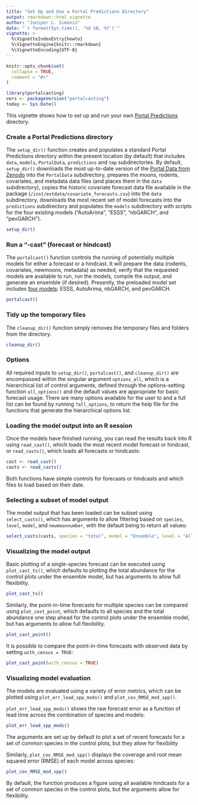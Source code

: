```yaml
---
title: "Set Up and Use a Portal Predictions Directory"
output: rmarkdown::html_vignette
author: "Juniper L. Simonis"
date: "`r format(Sys.time(), '%d %B, %Y')`"
vignette: >
  %\VignetteIndexEntry{howto}
  %\VignetteEngine{knitr::rmarkdown}
  %\VignetteEncoding{UTF-8}
---
```


```r
knitr::opts_chunk$set(
  collapse = TRUE,
  comment = "#>"
)
```

```r
library(portalcasting)
vers <- packageVersion("portalcasting")
today <- Sys.Date()
```

This vignette shows how to set up and run your own [Portal 
Predictions](https://github.com/weecology/portalPredictions) directory.

### Create a Portal Predictions directory

The `setup_dir()` function creates and populates a standard Portal Predictions
directory within the present location (by default) that includes `data`,
`models`, `PortalData`, `predictions` and `tmp` subdirectories. By default,
`setup_dir()` downloads the most up-to-date version of the 
[Portal Data from Zenodo](https://zenodo.org/record/2541170)
into the `PortalData` subdirectory, prepares the moons, rodents, covariates,
and metadata data files (and places them in the `data` subdirectory), copies 
the historic covariate forecast data file available in the package 
(`/inst/extdata/covariate_forecasts.csv`) into the `data` subdirectory, 
downloads the most recent set of model forecasts into the `predictions` 
subdirectory and populates the `models` subdirectory with scripts for the four
existing models ("AutoArima", "ESSS", "nbGARCH", and "pevGARCH").

```r
setup_dir()
```

### Run a "-cast" (forecast or hindcast)

The `portalcast()` function controls the running of potentially multiple 
models for either a forecast or a hindcast. It will prepare the data 
(rodents, covariates, newmoons, metadata) as needed, verify that the requested
models are available to run, run the models, compile the output, and
generate an ensemble (if desired). Presently, the preloaded model set includes
[four models](https://weecology.github.io/portalcasting/articles/models.html):
ESSS, AutoArima, nbGARCH, and pevGARCH. 

```r
portalcast()
```

### Tidy up the temporary files

The `cleanup_dir()` function simply removes the temporary files and folders
from the directory.

```r
cleanup_dir()
```

### Options

All required inputs to `setup_dir()`, `portalcast()`, and `cleanup_dir()`
are encompassed within the singular argument `options_all`, which is a 
hierarchical list of control arguments, defined through the options-setting 
function `all_options()` and the default values are appropriate for basic 
forecast usage. There are many options available for the user to and a full 
list can be found by running `?all_options`, to return the help file for 
the functions that generate the hierarchical options list. 

### Loading the model output into an R session

Once the models have finished running, you can read the results back into R
using `read_cast()`, which loads the most recent model forecast or hindcast,
or `read_casts()`, which loads all forecasts or hindcasts:

```r
cast <- read_cast()
casts <- read_casts()
```

Both functions have simple controls for forecasts or hindcasts and which files
to load based on their date.

### Selecting a subset of model output

The model output that has been loaded can be subset using `select_casts()`,
which has arguments to allow filtering based on `species`, `level`,
`model`, and `newmoonnumber`, with the default being to return all values:

```r
select_casts(casts, species = "total", model = "Ensemble", level = "All")
```

### Visualizing the model output

Basic plotting of a single-species forecast can be executed using 
`plot_cast_ts()`, which defaults to plotting the total abundance for the 
control plots under the ensemble model, but has arguments to allow full 
flexibility.

```r
plot_cast_ts()
```

Similarly, the point-in-time forecasts for multiple species can be compared
using `plot_cast_point`, which defaults to all species and the total 
abundance one step ahead for the control plots under the ensemble model,
but has arguments to allow full flexibility.

```r
plot_cast_point()
```

It is possible to compare the point-in-time forecasts with observed data
by setting `with_census = TRUE`: 

```r
plot_cast_point(with_census = TRUE)
```

### Visualizing model evaluation

The models are evaluated using a variety of error metrics, which can be plotted
using `plot_err_lead_spp_mods()` and `plot_cov_RMSE_mod_spp()`. 

`plot_err_lead_spp_mods()` shows the raw forecast error as a function of lead time
across the combination of species and models:

```r
plot_err_lead_spp_mods()
```

The arguments are set up by default to plot a set of recent forecasts for a set 
of common species in the control plots, but they allow for flexibility

Similarly, `plot_cov_RMSE_mod_spp()` displays the coverage and root mean squared 
error (RMSE) of each model across species:

```r
plot_cov_RMSE_mod_spp()
```

By default, the function produces a figure using all available hindcasts for a 
set of common species in the control plots, but the arguments allow for flexibility.
